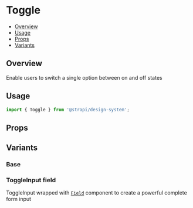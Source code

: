 

<Meta of={ToggleStories} />

# Toggle

- [Overview](#overview)
- [Usage](#usage)
- [Props](#props)
- [Variants](#variants)

## Overview

Enable users to switch a single option between on and off states

<ViewSource path="components/ToggleInput" />

## Usage

```js
import { Toggle } from '@strapi/design-system';
```

<Canvas of={ToggleStories.Base} />

## Props

## Variants

### Base

<Canvas of={ToggleStories.Base} />

### ToggleInput field

ToggleInput wrapped with [`Field`](../?path=/docs/components-field--docs) component to create a powerful complete form
input

<Canvas of={ToggleStories.WithField} />
